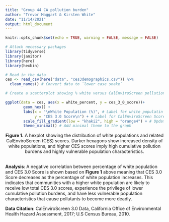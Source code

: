 ```yaml
---
title: "Group 44 CA pollution burden"
author: "Trevor Maggart & Kirsten White"
date: "11/14/2021"
output: html_document
---
```


```r
knitr::opts_chunk$set(echo = TRUE, warning = FALSE, message = FALSE)

# Attach necessary packages
library(tidyverse)
library(janitor)
library(here)
library(hexbin)
```

```r
# Read in the data
ces <- read_csv(here("data", "ces3demographics.csv")) %>%
  clean_names() # Convert data to `lower case snake`
```

```r
# Create a scatterplot showing % white versus CalEnviroScreen pollution burden score

ggplot(data = ces, aes(x = white_percent, y = ces_3_0_score))+
        geom_hex() +
        labs(x = "\nWhite Population (%)", # Label for white populatin using \n as line break
             y = "CES 3.0 Score\n") + # Label for CalEnviroScreen Score using \n as line break
        scale_fill_gradient(low = "khaki2", high = "orange4") + # Update the fill gradient 
        theme_minimal() # Add minimal theme to the graph
```
<center>**Figure 1.** A hexplot showing the distribution of white populations and related CalEnviroScreen (CES) scores. Darker hexagons show increased density of white populations, and higher CES scores imply high cumulative pollution burdens and highly vulnerable population characteristics.</center>
</br>
**Analysis**: A negative correlation between percentage of white population and CES 3.0 Score is shown based on **Figure 1** above meaning that CES 3.0 Score decreases as the percentage of white population increases. This indicates that communities with a higher white population are likely to receive low total CES 3.0 scores, experience the privilege of lower cumulative pollution burdens, and have less vulnerable population characteristics that cause pollutants to become more deadly. 

**Data Citation**: CalEnviroScreen 3.0 Data, California Office of Environmental Health Hazard Assessment, 2017; U.S Census Bureau, 2010. 
